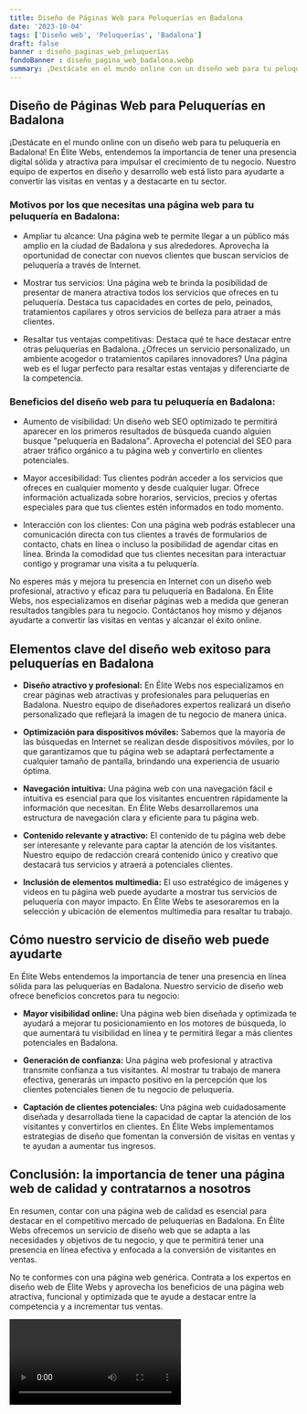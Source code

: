 ```yaml
---
title: Diseño de Páginas Web para Peluquerías en Badalona
date: '2023-10-04'
tags: ['Diseño web', 'Peluquerías', 'Badalona']
draft: false
banner : diseño_paginas_web_peluquerías
fondoBanner : diseño_pagina_web_badalona.webp
summary: ¡Destácate en el mundo online con un diseño web para tu peluquería en Badalona! En Élite Webs, entendemos la importancia de tener una presencia digital sólida y atractiva para impulsar el crecimiento de tu negocio. Nuestro equipo de expertos en diseño y desarrollo web está listo para ayudarte a convertir las visitas en ventas y a destacarte en tu sector.
---
```


## Diseño de Páginas Web para Peluquerías en Badalona

¡Destácate en el mundo online con un diseño web para tu peluquería en Badalona! En Élite Webs, entendemos la importancia de tener una presencia digital sólida y atractiva para impulsar el crecimiento de tu negocio. Nuestro equipo de expertos en diseño y desarrollo web está listo para ayudarte a convertir las visitas en ventas y a destacarte en tu sector.

### Motivos por los que necesitas una página web para tu peluquería en Badalona:

- Ampliar tu alcance: Una página web te permite llegar a un público más amplio en la ciudad de Badalona y sus alrededores. Aprovecha la oportunidad de conectar con nuevos clientes que buscan servicios de peluquería a través de Internet.

- Mostrar tus servicios: Una página web te brinda la posibilidad de presentar de manera atractiva todos los servicios que ofreces en tu peluquería. Destaca tus capacidades en cortes de pelo, peinados, tratamientos capilares y otros servicios de belleza para atraer a más clientes.

- Resaltar tus ventajas competitivas: Destaca qué te hace destacar entre otras peluquerías en Badalona. ¿Ofreces un servicio personalizado, un ambiente acogedor o tratamientos capilares innovadores? Una página web es el lugar perfecto para resaltar estas ventajas y diferenciarte de la competencia.

### Beneficios del diseño web para tu peluquería en Badalona:

- Aumento de visibilidad: Un diseño web SEO optimizado te permitirá aparecer en los primeros resultados de búsqueda cuando alguien busque "peluquería en Badalona". Aprovecha el potencial del SEO para atraer tráfico orgánico a tu página web y convertirlo en clientes potenciales.

- Mayor accesibilidad: Tus clientes podrán acceder a los servicios que ofreces en cualquier momento y desde cualquier lugar. Ofrece información actualizada sobre horarios, servicios, precios y ofertas especiales para que tus clientes estén informados en todo momento.

- Interacción con los clientes: Con una página web podrás establecer una comunicación directa con tus clientes a través de formularios de contacto, chats en línea o incluso la posibilidad de agendar citas en línea. Brinda la comodidad que tus clientes necesitan para interactuar contigo y programar una visita a tu peluquería.

No esperes más y mejora tu presencia en Internet con un diseño web profesional, atractivo y eficaz para tu peluquería en Badalona. En Élite Webs, nos especializamos en diseñar páginas web a medida que generan resultados tangibles para tu negocio. Contáctanos hoy mismo y déjanos ayudarte a convertir las visitas en ventas y alcanzar el éxito online.

<GifSeo />

<Cta />

## **Elementos clave del diseño web exitoso para peluquerías en Badalona**

- **Diseño atractivo y profesional:** En Élite Webs nos especializamos en crear páginas web atractivas y profesionales para peluquerías en Badalona. Nuestro equipo de diseñadores expertos realizará un diseño personalizado que reflejará la imagen de tu negocio de manera única.

- **Optimización para dispositivos móviles:** Sabemos que la mayoría de las búsquedas en Internet se realizan desde dispositivos móviles, por lo que garantizamos que tu página web se adaptará perfectamente a cualquier tamaño de pantalla, brindando una experiencia de usuario óptima.

- **Navegación intuitiva:** Una página web con una navegación fácil e intuitiva es esencial para que los visitantes encuentren rápidamente la información que necesitan. En Élite Webs desarrollaremos una estructura de navegación clara y eficiente para tu página web.

- **Contenido relevante y atractivo:** El contenido de tu página web debe ser interesante y relevante para captar la atención de los visitantes. Nuestro equipo de redacción creará contenido único y creativo que destacará tus servicios y atraerá a potenciales clientes.

- **Inclusión de elementos multimedia:** El uso estratégico de imágenes y videos en tu página web puede ayudarte a mostrar tus servicios de peluquería con mayor impacto. En Élite Webs te asesoraremos en la selección y ubicación de elementos multimedia para resaltar tu trabajo.

## **Cómo nuestro servicio de diseño web puede ayudarte**

En Élite Webs entendemos la importancia de tener una presencia en línea sólida para las peluquerías en Badalona. Nuestro servicio de diseño web ofrece beneficios concretos para tu negocio:

- **Mayor visibilidad online:** Una página web bien diseñada y optimizada te ayudará a mejorar tu posicionamiento en los motores de búsqueda, lo que aumentará tu visibilidad en línea y te permitirá llegar a más clientes potenciales en Badalona.

- **Generación de confianza:** Una página web profesional y atractiva transmite confianza a tus visitantes. Al mostrar tu trabajo de manera efectiva, generarás un impacto positivo en la percepción que los clientes potenciales tienen de tu negocio de peluquería.

- **Captación de clientes potenciales:** Una página web cuidadosamente diseñada y desarrollada tiene la capacidad de captar la atención de los visitantes y convertirlos en clientes. En Élite Webs implementamos estrategias de diseño que fomentan la conversión de visitas en ventas y te ayudan a aumentar tus ingresos.

## **Conclusión: la importancia de tener una página web de calidad y contratarnos a nosotros**

En resumen, contar con una página web de calidad es esencial para destacar en el competitivo mercado de peluquerías en Badalona. En Élite Webs ofrecemos un servicio de diseño web que se adapta a las necesidades y objetivos de tu negocio, y que te permitirá tener una presencia en línea efectiva y enfocada a la conversión de visitantes en ventas.

No te conformes con una página web genérica. Contrata a los expertos en diseño web de Élite Webs y aprovecha los beneficios de una página web atractiva, funcional y optimizada que te ayude a destacar entre la competencia y a incrementar tus ventas.

<Video />

<CtaBot job='Peluquerías' city='Badalona'/>

<Gmaps query='Badalona+españa+maps' />